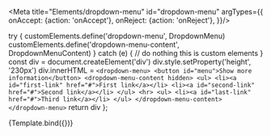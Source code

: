 
<Meta title="Elements/dropdown-menu" id="dropdown-menu" argTypes={{
  onAccept: {action: 'onAccept'},
  onReject: {action: 'onReject'},
}}/>

  try {
    customElements.define('dropdown-menu', DropdownMenu)
    customElements.define('dropdown-menu-content', DropdownMenuContent)
  } catch (e) {
    // do nothing this is custom elements
  }
  const div = document.createElement('div')
  div.style.setProperty('height', '230px')
  div.innerHTML = `
   <dropdown-menu>
    <button id="menu">Show more information</button>
      <dropdown-menu-content hidden>
        <ul>
          <li><a id="first-link" href="#">First link</a></li>
          <li><a id="second-link" href="#">Second link</a></li>
        </ul>
        <hr>
        <ul>
          <li><a id="last-link" href="#">Third link</a></li>
        </ul>
     </dropdown-menu-content>
    </dropdown-menu>
  `
  return div
};

<Canvas>
  <Story name="Default">
    {Template.bind({})}
  </Story>
</Canvas>
